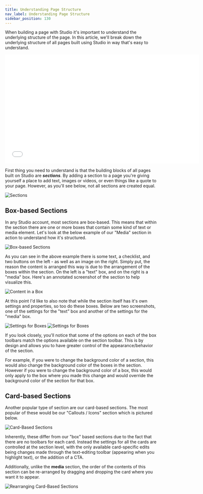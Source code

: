 ```yaml
---
title: Understanding Page Structure
nav_label: Understanding Page Structure
sidebar_position: 130
---
```


When building a page with Studio it's important to understand the underlying structure of the page. In this article,
we'll break down the underlying structure of all pages built using Studio in way that's easy to understand.

<iframe class="vidyard_iframe" title="Using toolbars to style your content in Studio" src="//play.vidyard.com/XQijU9iCHvqBufJwUhASB2.html?" width="640" height="360" scrolling="no" frameborder="0" allowtransparency="true" allowfullscreen referrerpolicy="no-referrer-when-downgrade"></iframe>

First thing you need to understand is that the building blocks of all pages built on Studio are ***sections***. By
adding a section to a page you're giving yourself a place to add text, images or videos, or even things like a quote to
your page. However, as you'll see below, not all sections are created equal.

![Sections](/assets/studio/8987457807639.png)

## Box-based Sections

In any Studio account, most sections are box-based. This means that within the section there are one or more boxes
that
contain some kind of text or media element. Let's look at the below example of our "Media" section in action to
understand how it's structured.

![Box-based Sections](/assets/studio/8987297247383.png)

As you can see in the above example there is some text, a checklist, and two buttons on the left - as well as an image
on the right. Simply put, the reason the content is arranged this way is due to the arrangement of the boxes within the
section. On the left is a "text" box, and on the right is a "media" box. Here's an annotated screenshot of the section
to help visualize this.

![Content in a Box](/assets/studio/8988005284503.png)

At this point I'd like to also note that while the section itself has it's own settings and properties, so too do these
boxes. Below are two screenshots, one of the settings for the "text" box and another of the settings for the "media"
box.

![Settings for Boxes](/assets/studio/8987784861463.png)
![Settings for Boxes](/assets/studio/8987799648663.png)

If you look closely, you'll notice that some of the options on each of the box toolbars match the options available on
the section toolbar. This is by design and allows you to have greater control of the appearance/behavior of the section.

For example, if you were to change the background color of a section, this would also change the background color of the
boxes in the section. However if you were to change the background color of a box, this would only apply to the box
where you made this change and would override the background color of the section for that box.

## Card-based Sections

Another popular type of section are our card-based sections. The most popular of these would be our "Callouts / Icons"
section which is pictured below.

![Card-Based Sections](/assets/studio/8988849351447.png)

Inherently, these differ from our "box" based sections due to the fact that there are no toolbars for each card. Instead
the settings for all the cards are controlled at the section level, with the only available card-specific edits being
changes made through the text-editing toolbar (appearing when you highlight text), or the addition of a CTA.

Additionally, unlike the **media** section, the order of the contents of this section can be re-arranged by dragging and
dropping the card where you want it to appear.

![Rearranging Card-Based Sections](/assets/studio/8988849361431.png)

